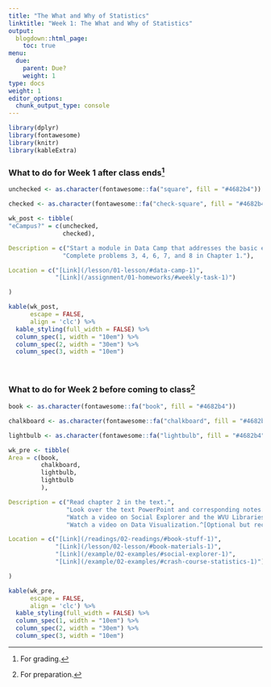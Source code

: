 ```yaml
---
title: "The What and Why of Statistics"
linktitle: "Week 1: The What and Why of Statistics"
output:
  blogdown::html_page:
    toc: true
menu:
  due:
    parent: Due?
    weight: 1
type: docs
weight: 1
editor_options: 
  chunk_output_type: console
---
```


```r
library(dplyr)
library(fontawesome)
library(knitr)
library(kableExtra)
```

### What to do for Week 1 after class ends^[For grading.]

```r
unchecked <- as.character(fontawesome::fa("square", fill = "#4682b4"))

checked <- as.character(fontawesome::fa("check-square", fill = "#4682b4"))

wk_post <- tibble(
"eCampus?" = c(unchecked, 
               checked),

Description = c("Start a module in Data Camp that addresses the basic elements of R",
               "Complete problems 3, 4, 6, 7, and 8 in Chapter 1."),

Location = c("[Link](/lesson/01-lesson/#data-camp-1)", 
             "[Link](/assignment/01-homeworks/#weekly-task-1)")

)
```

```r
kable(wk_post, 
      escape = FALSE,
      align = 'clc') %>%
  kable_styling(full_width = FALSE) %>%
  column_spec(1, width = "10em") %>%
  column_spec(2, width = "30em") %>%
  column_spec(3, width = "10em")
```

<br />

### What to do for Week 2 before coming to class^[For preparation.]

```r
book <- as.character(fontawesome::fa("book", fill = "#4682b4"))

chalkboard <- as.character(fontawesome::fa("chalkboard", fill = "#4682b4"))

lightbulb <- as.character(fontawesome::fa("lightbulb", fill = "#4682b4"))

wk_pre <- tibble(
Area = c(book, 
         chalkboard, 
         lightbulb,
         lightbulb
         ),

Description = c("Read chapter 2 in the text.",
                "Look over the text PowerPoint and corresponding notes.",
                "Watch a video on Social Explorer and the WVU Libraries Database.",
                "Watch a video on Data Visualization.^[Optional but recommended]"),

Location = c("[Link](/readings/02-readings/#book-stuff-1)", 
             "[Link](/lesson/02-lesson/#book-materials-1)",
             "[Link](/example/02-examples/#social-explorer-1)",
             "[Link](/example/02-examples/#crash-course-statistics-1)")

)

```

```r
kable(wk_pre, 
      escape = FALSE,
      align = 'clc') %>%
  kable_styling(full_width = FALSE) %>%
  column_spec(1, width = "10em") %>%
  column_spec(2, width = "30em") %>%
  column_spec(3, width = "10em")
```

